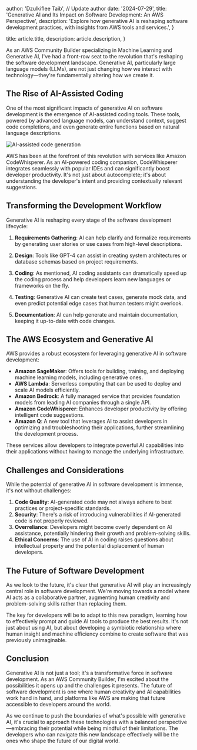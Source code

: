 
  author: 'Dzulkiflee Taib',   // Update author
  date: '2024-07-29',
  title: 'Generative AI and Its Impact on Software Development: An AWS Perspective',
  description: 'Explore how generative AI is reshaping software development practices, with insights from AWS tools and services.',
}

  title: article.title,
  description: article.description,
}


As an AWS Community Builder specializing in Machine Learning and Generative AI, I've had a front-row seat to the revolution that's reshaping the software development landscape. Generative AI, particularly large language models (LLMs), are not just changing how we interact with technology—they're fundamentally altering how we create it.

## The Rise of AI-Assisted Coding

One of the most significant impacts of generative AI on software development is the emergence of AI-assisted coding tools. These tools, powered by advanced language models, can understand context, suggest code completions, and even generate entire functions based on natural language descriptions.

<Image src={aiCodeImage} alt="AI-assisted code generation" />

AWS has been at the forefront of this revolution with services like Amazon CodeWhisperer. As an AI-powered coding companion, CodeWhisperer integrates seamlessly with popular IDEs and can significantly boost developer productivity. It's not just about autocomplete; it's about understanding the developer's intent and providing contextually relevant suggestions.

## Transforming the Development Workflow

Generative AI is reshaping every stage of the software development lifecycle:

1. **Requirements Gathering**: AI can help clarify and formalize requirements by generating user stories or use cases from high-level descriptions.

2. **Design**: Tools like GPT-4 can assist in creating system architectures or database schemas based on project requirements.

3. **Coding**: As mentioned, AI coding assistants can dramatically speed up the coding process and help developers learn new languages or frameworks on the fly.

4. **Testing**: Generative AI can create test cases, generate mock data, and even predict potential edge cases that human testers might overlook.

5. **Documentation**: AI can help generate and maintain documentation, keeping it up-to-date with code changes.

## The AWS Ecosystem and Generative AI

AWS provides a robust ecosystem for leveraging generative AI in software development:

- **Amazon SageMaker**: Offers tools for building, training, and deploying machine learning models, including generative ones.
- **AWS Lambda**: Serverless computing that can be used to deploy and scale AI models efficiently.
- **Amazon Bedrock**: A fully managed service that provides foundation models from leading AI companies through a single API.
- **Amazon CodeWhisperer**: Enhances developer productivity by offering intelligent code suggestions.
- **Amazon Q**: A new tool that leverages AI to assist developers in optimizing and troubleshooting their applications, further streamlining the development process.

These services allow developers to integrate powerful AI capabilities into their applications without having to manage the underlying infrastructure.

## Challenges and Considerations

While the potential of generative AI in software development is immense, it's not without challenges:

1. **Code Quality**: AI-generated code may not always adhere to best practices or project-specific standards.
2. **Security**: There's a risk of introducing vulnerabilities if AI-generated code is not properly reviewed.
3. **Overreliance**: Developers might become overly dependent on AI assistance, potentially hindering their growth and problem-solving skills.
4. **Ethical Concerns**: The use of AI in coding raises questions about intellectual property and the potential displacement of human developers.

## The Future of Software Development

As we look to the future, it's clear that generative AI will play an increasingly central role in software development. We're moving towards a model where AI acts as a collaborative partner, augmenting human creativity and problem-solving skills rather than replacing them.

The key for developers will be to adapt to this new paradigm, learning how to effectively prompt and guide AI tools to produce the best results. It's not just about using AI, but about developing a symbiotic relationship where human insight and machine efficiency combine to create software that was previously unimaginable.

## Conclusion

Generative AI is not just a tool; it's a transformative force in software development. As an AWS Community Builder, I'm excited about the possibilities it opens up and the challenges it presents. The future of software development is one where human creativity and AI capabilities work hand in hand, and platforms like AWS are making that future accessible to developers around the world.

As we continue to push the boundaries of what's possible with generative AI, it's crucial to approach these technologies with a balanced perspective—embracing their potential while being mindful of their limitations. The developers who can navigate this new landscape effectively will be the ones who shape the future of our digital world.